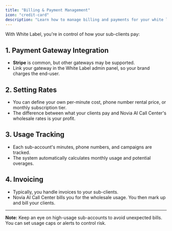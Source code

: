 ```yaml
---
title: "Billing & Payment Management"
icon: "credit-card"
description: "Learn how to manage billing and payments for your white label clients, including rate setting and usage tracking"
---
```


With White Label, you're in control of how your sub-clients pay:

## 1. Payment Gateway Integration

- **Stripe** is common, but other gateways may be supported.
- Link your gateway in the White Label admin panel, so your brand charges the end-user.

## 2. Setting Rates

- You can define your own per-minute cost, phone number rental price, or monthly subscription tier.
- The difference between what your clients pay and Novia AI Call Center's wholesale rates is your profit.

## 3. Usage Tracking

- Each sub-account's minutes, phone numbers, and campaigns are tracked.
- The system automatically calculates monthly usage and potential overages.

## 4. Invoicing

- Typically, you handle invoices to your sub-clients.
- Novia AI Call Center bills you for the wholesale usage. You then mark up and bill your clients.

---

**Note:** Keep an eye on high-usage sub-accounts to avoid unexpected bills. You can set usage caps or alerts to control risk.
